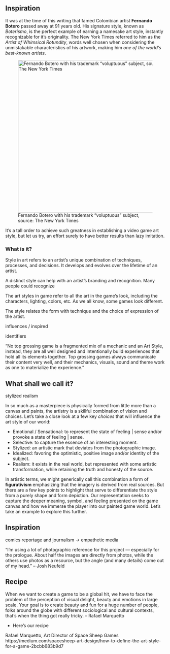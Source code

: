 ## Inspiration

It was at the time of this writing that famed Colombian artist **Fernando Botero** passed away at 91 years old. His signature style, known as *Boterismo*, is the perfect example of earning a namesake art style, instantly recognizable for it's originality. The New York Times referred to him as the *Artist of Whimsical Rotundity*, words well chosen when considering the unmistakable characteristics of his artwork, making him *one of the world’s best-known artists*.

![Fernando Botero with his trademark "voluptuous" subject, source: The New York Times ](assets/botero-nyt.jpg){fig-align="center" width="480"}

It's a tall order to achieve such greatness in establishing a video game art style, but let us try, an effort surely to have better results than lazy imitation.

### What is it?

Style in art refers to an artist’s unique combination of techniques, processes, and decisions. It develops and evolves over the lifetime of an artist.

A distinct style can help with an artist’s branding and recognition. Many people could recognize

The art styles in game refer to all the art in the game’s look, including the characters, lighting, colors, etc. As we all know, some games look different.



The style relates the form with technique and the choice of expression of the artist.

influences / inspired 

identifiers 

"No top grossing game is a fragmented mix of a mechanic and an Art Style, instead, they are all well designed and intentionally build experiences that hold all its elements together. Top grossing games always communicate their content very well, and their mechanics, visuals, sound and theme work as one to materialize the experience."

## What shall we call it?

stylized realism

In so much as a masterpiece is physically formed from little more than a canvas and paints, the artistry is a skillful combination of vision and choices. Let's take a close look at a few key *choices* that will influence the art style of our world:

-   Emotional / Sensational: to represent the state of feeling \| sense and/or provoke a state of feeling \| sense.
-   Selective: to capture the essence of an interesting moment.
-   Stylized: an artistic mark that deviates from the photographic image.
-   Idealized: favoring the optimistic, positive image and/or identity of the subject.
-   Realism: it exists in the real world, but represented with some artistic transformation, while retaining the truth and honesty of the source.

In artistic terms, we might generically call this combination a form of **figurativism** emphasizing that the imagery is derived from real sources. But there are a few key points to highlight that serve to differentiate the style from a purely shape and form depiction. Our representation seeks to capture the deeper meaning, symbol, and feeling presented on the game canvas and how we immerse the player into our painted game world. Let's take an example to explore this further.

## Inspiration

comics reportage and journalism -> empathetic media

"I’m using a lot of photographic reference for this project — especially for the prologue. About half the images are directly from photos, while the others use photos as a resource, but the angle (and many details) come out of my head." -- Josh Neufeld


## Recipe

When we want to create a game to be a global hit, we have to face the problem of the perception of visual delight, beauty and emotions in large scale. Your goal is to create beauty and fun for a huge number of people, folks around the globe with different sociological and cultural contexts, that’s when the thing got really tricky. -- Rafael Marquetto


-   Here's our recipe

Rafael Marquetto, Art Director of Space Sheep Games
https://medium.com/spacesheep-art-design/how-to-define-the-art-style-for-a-game-2bcbb683b9d7